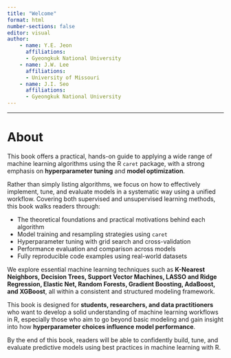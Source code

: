 ```yaml
---
title: "Welcome"
format: html
number-sections: false
editor: visual
author:
    - name: Y.E. Jeon
      affiliations:
      - Gyeongkuk National University
    - name: J.W. Lee
      affiliations:
      - University of Missouri
    - name: J.I. Seo
      affiliations:
      - Gyeongkuk National University
---
```


------------------------------------------------------------------------

# About

This book offers a practical, hands-on guide to applying a wide range of machine learning algorithms using the R `caret` package, with a strong emphasis on **hyperparameter tuning** and **model optimization**.

Rather than simply listing algorithms, we focus on how to effectively implement, tune, and evaluate models in a systematic way using a unified workflow. Covering both supervised and unsupervised learning methods, this book walks readers through:

-   The theoretical foundations and practical motivations behind each algorithm\
-   Model training and resampling strategies using `caret`\
-   Hyperparameter tuning with grid search and cross-validation\
-   Performance evaluation and comparison across models\
-   Fully reproducible code examples using real-world datasets

We explore essential machine learning techniques such as **K-Nearest Neighbors, Decision Trees, Support Vector Machines, LASSO and Ridge Regression, Elastic Net, Random Forests, Gradient Boosting, AdaBoost, and XGBoost**, all within a consistent and structured modeling framework.

This book is designed for **students, researchers, and data practitioners** who want to develop a solid understanding of machine learning workflows in R, especially those who aim to go beyond basic modeling and gain insight into how **hyperparameter choices influence model performance**.

By the end of this book, readers will be able to confidently build, tune, and evaluate predictive models using best practices in machine learning with R.
